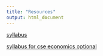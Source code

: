 ```yaml
---
title: "Resources"
output: html_document
---
```


[syllabus](syllabusies.html)


[syllabus for cse economics optional ](cse-econ-optional-syllabus.html)